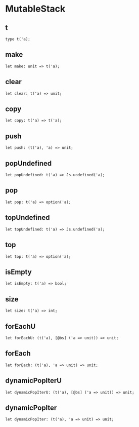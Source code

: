
# MutableStack

## t

```
type t('a);
```

## make

```
let make: unit => t('a);
```

## clear

```
let clear: t('a) => unit;
```

## copy

```
let copy: t('a) => t('a);
```

## push

```
let push: (t('a), 'a) => unit;
```

## popUndefined

```
let popUndefined: t('a) => Js.undefined('a);
```

## pop

```
let pop: t('a) => option('a);
```

## topUndefined

```
let topUndefined: t('a) => Js.undefined('a);
```

## top

```
let top: t('a) => option('a);
```

## isEmpty

```
let isEmpty: t('a) => bool;
```

## size

```
let size: t('a) => int;
```

## forEachU

```
let forEachU: (t('a), [@bs] ('a => unit)) => unit;
```

## forEach

```
let forEach: (t('a), 'a => unit) => unit;
```

## dynamicPopIterU

```
let dynamicPopIterU: (t('a), [@bs] ('a => unit)) => unit;
```

## dynamicPopIter

```
let dynamicPopIter: (t('a), 'a => unit) => unit;
```
